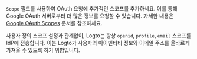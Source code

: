 `Scope` 필드를 사용하여 OAuth 요청에 추가적인 스코프를 추가하세요. 이를 통해 Google OAuth 서버로부터 더 많은 정보를 요청할 수 있습니다. 자세한 내용은 [Google OAuth Scopes](https://developers.google.com/identity/protocols/oauth2/scopes) 문서를 참조하세요.

사용자 정의 스코프 설정과 관계없이, Logto는 항상 `openid`, `profile`, `email` 스코프를 IdP에 전송합니다. 이는 Logto가 사용자의 아이덴티티 정보와 이메일 주소를 올바르게 가져올 수 있도록 하기 위함입니다.
